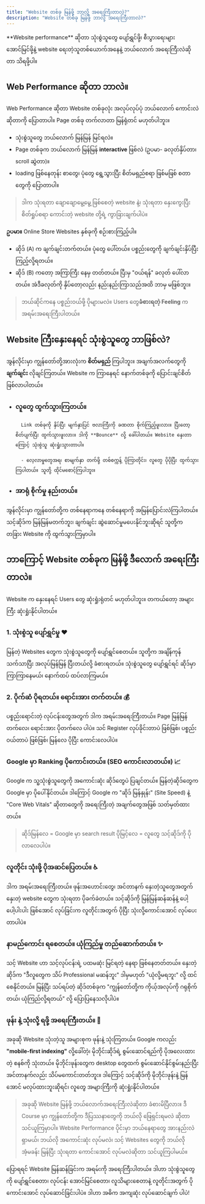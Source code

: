 ```yaml
---
title: "Website တစ်ခု မြန်ဖို့ ဘာလို့ အရေးကြီးတာလဲ?"
description: "Website တစ်ခု မြန်ဖို့ ဘာလို့ အရေးကြီးတာလဲ?"
---
```




<Aside title="ရည်ရွယ်ချက်">
 **Website performance** ဆိုတာ သုံးစွဲသူတွေ ပျော်ရွှင်ဖို့၊ စီးပွားရေးများ အောင်မြင်ဖို့နဲ့ website ရေးတဲ့သူတစ်ယောက်အနေနဲ့ ဘယ်လောက် အရေးကြီးလဲဆိုတာ သိရဖို့ပါ။
</Aside>

## Web Performance ဆိုတာ ဘာလဲ။

Web Performance ဆိုတာ Website တစ်ခုလုံး အလုပ်လုပ်ပုံ ဘယ်လောက် ကောင်းလဲ ဆိုတာကို ပြောတာပါ။ Page တစ်ခု တက်လာတာ မြန်ရုံတင် မဟုတ်ပါဘူး။

- သုံးစွဲသူတွေ ဘယ်လောက် မြန်မြန် မြင်ရလဲ။
- Page တစ်ခုက ဘယ်လောက် မြန်မြန် **interactive** ဖြစ်လဲ (ဥပမာ- ခလုတ်နှိပ်တာ၊ scroll ဆွဲတာ)။
- loading ဖြစ်နေတုန်း စာတွေ၊ ပုံတွေ ရွေ့သွားပြီး စိတ်မရှည်စရာ ဖြစ်မဖြစ် စတာတွေကို ပြောတာပါ။

> ဒါက သုံးရတာ ချောချောမွေ့မွေ့ ဖြစ်စေတဲ့ website နဲ့၊ သုံးရတာ နှေးကွေးပြီး စိတ်ရှုပ်စရာ ကောင်းတဲ့ website တို့ရဲ့ ကွာခြားချက်ပါပဲ။

**ဥပမာ။** Online Store Websites နှစ်ခုကို စဉ်းစားကြည့်ပါ။

 - ဆိုဒ် (A) က ချက်ချင်းတက်တယ်။ ပုံတွေ ပေါ်တယ်။ ပစ္စည်းတွေကို ချက်ချင်းနှိပ်ပြီး ကြည့်လို့ရတယ်။
 - ဆိုဒ် (B) ကတော့ အကြာကြီး နေမှ တတ်တယ်။ ပြီးမှ "ဝယ်ရန်" ခလုတ် ပေါ်လာတယ်။ အဲဒီခလုတ်ကို နှိပ်တော့လည်း နည်းနည်းကြာသည်အထိ ဘာမှ မဖြစ်ဘူး။

> ဘယ်ဆိုင်ကနေ ပစ္စည်းဝယ်ဖို့ ပိုများမလဲ။ Users တွေ**ခံစားရတဲ့ Feeling** က အရမ်းအရေးကြီးပါတယ်။

## Website ကြီးနှေးနေရင် သုံးစွဲသူတွေ ဘာဖြစ်လဲ?

အွန်လိုင်းမှာ ကျွန်တော်တို့အားလုံးက **စိတ်မရှည်** ကြပါဘူး။ အချက်အလက်တွေကို **ချက်ချင်း** လိုချင်ကြတယ်။ Website က ကြာနေရင် နောက်တစ်ခုကို ပြောင်းချင်စိတ် ဖြစ်လာပါတယ်။

- ### လူတွေ ထွက်သွားကြတယ်။

        Link တစ်ခုကို နှိပ်ပြီး မျက်နှာပြင် ဗလာကြီးကို ခဏတာ စိုက်ကြည့်ဖူးလား။ ပြီးတော့ စိတ်ပျက်ပြီး ထွက်သွားဖူးလား။ ဒါကို **Bounce** လို့ ခေါ်ပါတယ်။ Website နှေးတာကြောင့် သုံးစွဲသူ ဆုံးရှုံးသွားတာပါ။

        - လေ့လာမှုတွေအရ၊ စာမျက်နှာ တက်ဖို့ တစ်စက္ကန့် ပိုကြာတိုင်း၊ လူတွေ ပိုပိုပြီး ထွက်သွားကြပါတယ်။ သူတို့ ထိုင်မစောင့်ကြပါဘူး။

- ### အာရုံ စိုက်မှု နည်းတယ်။

အွန်လိုင်းမှာ ကျွန်တော်တို့က တစ်နေရာကနေ တစ်နေရာကို အမြန်ပြောင်းလဲကြပါတယ်။ သင့်ဆိုဒ်က မြန်မြန်မတက်ဘူး၊ ချက်ချင်း ဆွဲဆောင်မှုမပေးနိုင်ဘူးဆိုရင် သူတို့က တခြား Website ကို ထွက်သွားကြမှာပါ။


## ဘာကြောင့် Website တစ်ခုက မြန်ဖို့ ဒီလောက် အရေးကြီးတာလဲ။

Website က နှေးနေရင် Users တွေ ဆုံးရှုံးရုံတင် မဟုတ်ပါဘူး။ တကယ်တော့ အများကြီး ဆုံးရှုံးနိုင်ပါတယ်။

### 1. သုံးစွဲသူ ပျော်ရွှင်မှု ❤️

မြန်တဲ့ Websites တွေက သုံးစွဲသူတွေကို ပျော်ရွှင်စေတယ်။ သူတို့က အချိန်ကုန်သက်သာပြီး အလုပ်မြန်မြန် ပြီးတယ်လို့ ခံစားရတယ်။ သုံးစွဲသူတွေ ပျော်ရွှင်ရင် ဆိုဒ်မှာ ကြာကြာနေမယ်၊ နောက်ထပ် ထပ်လာကြမယ်။

### 2. ပိုက်ဆံ ပိုရတယ်။ ရောင်းအား တက်တယ်။ 💰

ပစ္စည်းရောင်းတဲ့ လုပ်ငန်းတွေအတွက် ဒါက အရမ်းအရေးကြီးတယ်။ Page မြန်မြန် တက်လေ၊ ရောင်းအား ပိုတက်လေ ပါပဲ။ သင် Register လုပ်ခိုင်းတာပဲ ဖြစ်ဖြစ်၊ ပစ္စည်းဝယ်တာပဲ ဖြစ်ဖြစ်၊ မြန်လေ ပိုပြီး ကောင်းလေပါပဲ။

### Google မှာ Ranking ပိုကောင်းတယ်။ (SEO ကောင်းလာတယ်။) 📈

Google က သူ့သုံးစွဲသူတွေကို အကောင်းဆုံး ဆိုဒ်တွေပဲ ပြချင်တယ်။ မြန်တဲ့ဆိုဒ်တွေက Google မှာ ပိုပေါ်နိုင်တယ်။ ဒါကြောင့် Google က "ဆိုဒ် မြန်နှုန်း" (Site Speed) နဲ့ "Core Web Vitals" ဆိုတာတွေကို အရေးကြီးတဲ့ အချက်တွေအဖြစ် သတ်မှတ်ထားတယ်။ 

> ဆိုဒ်မြန်လေ = Google မှာ search result ပိုမြင့်လေ = လူတွေ သင့်ဆိုဒ်ကို ပိုလာလေပါပဲ။

### လူတိုင်း သုံးဖို့ ပိုအဆင်ပြေတယ်။ ♿

ဒါက အရမ်းအရေးကြီးတယ်။ ဖုန်းအဟောင်းတွေ၊ အင်တာနက် နှေးတဲ့သူတွေအတွက် နှေးတဲ့ website တွေက သုံးရတာ ပိုခက်ခဲတယ်။ သင့်ဆိုဒ်ကို မြန်မြန်ဆန်ဆန်နဲ့ ပေါ့ပေါ့ပါးပါး ဖြစ်အောင် လုပ်ခြင်းက လူတိုင်းအတွက် ပိုပြီး သုံးလို့ကောင်းအောင် လုပ်ပေးတာပါပဲ။

### နာမည်ကောင်း ရစေတယ်။ ယုံကြည်မှု တည်ဆောက်တယ်။ ✨

သင့် Website ဟာ သင့်လုပ်ငန်းရဲ့ ပထမဆုံး မြင်ရတဲ့ နေရာ ဖြစ်နေတတ်တယ်။ နှေးတဲ့ဆိုဒ်က "ဒီလူတွေက သိပ် Professional မဆန်ဘူး" ဒါမှမဟုတ် "ယုံလို့မရဘူး" လို့ ထင်စေနိုင်တယ်။ မြန်ပြီး သပ်ရပ်တဲ့ ဆိုဒ်တစ်ခုက "ကျွန်တော်တို့က ကိုယ့်အလုပ်ကို ဂရုစိုက်တယ်၊ ယုံကြည်လို့ရတယ်" လို့ ပြောပြနေသလိုပါပဲ။

### ဖုန်း နဲ့ သုံးလို့ ရဖို့ အရေးကြီးတယ်။ 📱

အခုဆို Website သုံးတဲ့သူ အများစုက ဖုန်းနဲ့ သုံးကြတယ်။ Google ကလည်း **"mobile-first indexing"** လို့ခေါ်တဲ့၊ မိုဘိုင်းဆိုဒ်ရဲ့ စွမ်းဆောင်ရည်ကို ပိုအလေးထားတဲ့ စနစ်ကို သုံးတယ်။ မိုဘိုင်းဖုန်းတွေက desktop တွေထက် စွမ်းဆောင်နိုင်စွမ်းနည်းပြီး အင်တာနက်လည်း သိပ်မကောင်းတတ်ဘူး။ ဒါကြောင့် သင့်ဆိုဒ်ကို မိုဘိုင်းဖုန်းနဲ့ မြန်အောင် မလုပ်ထားဘူးဆိုရင်၊ လူတွေ အများကြီးကို ဆုံးရှုံးနိုင်ပါတယ်။

> အခုဆို Website မြန်ဖို့ ဘယ်လောက်အရေးကြီးလဲဆိုတာ ခံစားမိပြီလား။ ဒီ Course မှာ ကျွန်တော်တို့က ဒီပြဿနာတွေကို ဘယ်လို ဖြေရှင်းရမလဲ ဆိုတာ သင်ယူကြမှာပါ။ Website Performance ပိုင်းမှာ ဘယ်နေရာတွေ အားနည်းလဲ ရှာမယ်၊ ဘယ်လို အကောင်းဆုံး လုပ်မလဲ၊ သင့် Websites တွေကို ဘယ်လို အံ့မခန်း မြန်ပြီး သုံးရတာ ကောင်းအောင် လုပ်မလဲဆိုတာ သင်ယူကြပါမယ်။

<Aside title='အနှစ်ချုပ်'>
ပြောရရင် Website မြန်ဆန်ခြင်းက အရမ်းကို အရေးကြီးပါတယ်။ ဒါဟာ သုံးစွဲသူတွေကို ပျော်ရွှင်စေတာ၊ လုပ်ငန်း အောင်မြင်စေတာ၊ လူသိများစေတာနဲ့ လူတိုင်းအတွက် ပိုကောင်းအောင် လုပ်ဆောင်ခြင်းပါပဲ။ ဒါဟာ အဓိက အကျဆုံး လုပ်ဆောင်ချက် ပါပဲ!
</Aside>